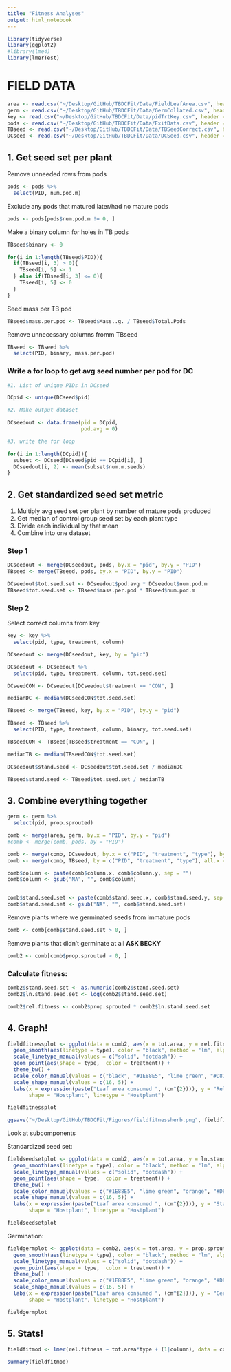 ```yaml
---
title: "Fitness Analyses"
output: html_notebook
---
```



```r
library(tidyverse)
library(ggplot2)
#library(lme4)
library(lmerTest)
```

# FIELD DATA

```r
area <- read.csv("~/Desktop/GitHub/TBDCFit/Data/FieldLeafArea.csv", header = TRUE)
germ <- read.csv("~/Desktop/GitHub/TBDCFit/Data/GermCollated.csv", header = TRUE)
key <- read.csv("~/Desktop/GitHub/TBDCFit/Data/pidTrtKey.csv", header = TRUE)
pods <- read.csv("~/Desktop/GitHub/TBDCFit/Data/ExitData.csv", header = TRUE)
TBseed <- read.csv("~/Desktop/GitHub/TBDCFit/Data/TBSeedCorrect.csv", header = TRUE)
DCseed <- read.csv("~/Desktop/GitHub/TBDCFit/Data/DCSeed.csv", header = TRUE)
```

## 1. Get seed set per plant

Remove unneeded rows from  pods

```r
pods <- pods %>%
  select(PID, num.pod.m)
```

Exclude any pods that matured later/had no mature pods

```r
pods <- pods[pods$num.pod.m != 0, ]
```



Make a binary column for holes in TB pods

```r
TBseed$binary <- 0
```

```r
for(i in 1:length(TBseed$PID)){
  if(TBseed[i, 3] > 0){
    TBseed[i, 5] <- 1
  } else if(TBseed[i, 3] <= 0){
    TBseed[i, 5] <- 0
  }
}

```

Seed mass per TB pod 

```r
TBseed$mass.per.pod <- TBseed$Mass..g. / TBseed$Total.Pods
```

Remove unnecessary columns fromm TBseed

```r
TBseed <- TBseed %>%
  select(PID, binary, mass.per.pod)
```


### Write a for loop to get avg seed number per pod for DC

```r
#1. List of unique PIDs in DCseed

DCpid <- unique(DCseed$pid)

#2. Make output dataset

DCseedout <- data.frame(pid = DCpid, 
                        pod.avg = 0)

#3. write the for loop 

for(i in 1:length(DCpid)){
  subset <- DCseed[DCseed$pid == DCpid[i], ]
  DCseedout[i, 2] <- mean(subset$num.m.seeds)
}
```


## 2. Get standardized seed set metric

1. Multiply avg seed set per plant by number of mature pods produced
2. Get median of control group seed set by each plant type
3. Divide each individual by that mean 
4. Combine into one dataset 

### Step 1


```r
DCseedout <- merge(DCseedout, pods, by.x = "pid", by.y = "PID")
TBseed <- merge(TBseed, pods, by.x = "PID", by.y = "PID")

DCseedout$tot.seed.set <- DCseedout$pod.avg * DCseedout$num.pod.m
TBseed$tot.seed.set <- TBseed$mass.per.pod * TBseed$num.pod.m
```


### Step 2

Select correct columns from key

```r
key <- key %>%
  select(pid, type, treatment, column)
```


```r
DCseedout <- merge(DCseedout, key, by = "pid")

DCseedout <- DCseedout %>%
  select(pid, type, treatment, column, tot.seed.set)

DCseedCON <- DCseedout[DCseedout$treatment == "CON", ]

medianDC <- median(DCseedCON$tot.seed.set)

```


```r
TBseed <- merge(TBseed, key, by.x = "PID", by.y = "pid")

TBseed <- TBseed %>%
  select(PID, type, treatment, column, binary, tot.seed.set)

TBseedCON <- TBseed[TBseed$treatment == "CON", ]

medianTB <- median(TBseedCON$tot.seed.set)

```


```r
DCseedout$stand.seed <- DCseedout$tot.seed.set / medianDC

TBseed$stand.seed <- TBseed$tot.seed.set / medianTB
```

## 3. Combine everything together

```r
germ <- germ %>%
  select(pid, prop.sprouted)

comb <- merge(area, germ, by.x = "PID", by.y = "pid")
#comb <- merge(comb, pods, by = "PID")

comb <- merge(comb, DCseedout, by.x = c("PID", "treatment", "type"), by.y = c("pid", "treatment", "type"), all.x = TRUE)
comb <- merge(comb, TBseed, by = c("PID", "treatment", "type"), all.x = TRUE)

comb$column <- paste(comb$column.x, comb$column.y, sep = "")
comb$column <- gsub("NA", "", comb$column)


comb$stand.seed.set <- paste(comb$stand.seed.x, comb$stand.seed.y, sep = "")
comb$stand.seed.set <- gsub("NA", "", comb$stand.seed.set)
```

Remove plants where we germinated seeds from immature pods

```r
comb <- comb[comb$stand.seed.set > 0, ]
```

Remove plants that didn't germinate at all **ASK BECKY**

```r
comb2 <- comb[comb$prop.sprouted > 0, ]
```


### Calculate fitness: 

```r
comb2$stand.seed.set <- as.numeric(comb2$stand.seed.set)
comb2$ln.stand.seed.set <- log(comb2$stand.seed.set)

comb2$rel.fitness <- comb2$prop.sprouted * comb2$ln.stand.seed.set
```

## 4. Graph! 

```r
fieldfitnessplot <- ggplot(data = comb2, aes(x = tot.area, y = rel.fitness)) + 
  geom_smooth(aes(linetype = type), color = "black", method = "lm", alpha = 0.2) + 
  scale_linetype_manual(values = c("solid", "dotdash")) + 
  geom_point(aes(shape = type,  color = treatment)) + 
  theme_bw() + 
  scale_color_manual(values = c("black", "#1E88E5", "lime green", "#D81B60")) + 
  scale_shape_manual(values = c(16, 5)) + 
  labs(x = expression(paste("Leaf area consumed ", (cm^{2}))), y = "Relative fitness", color = "Treatment group",
       shape = "Hostplant", linetype = "Hostplant")

fieldfitnessplot

```




```r
ggsave("~/Desktop/GitHub/TBDCFit/Figures/fieldfitnessherb.png", fieldfitnessplot, width = 8, height = 5)
```


Look at subcomponents

Standardized seed set:


```r
fieldseedsetplot <- ggplot(data = comb2, aes(x = tot.area, y = ln.stand.seed.set)) + 
  geom_smooth(aes(linetype = type), color = "black", method = "lm", alpha = 0.2) + 
  scale_linetype_manual(values = c("solid", "dotdash")) + 
  geom_point(aes(shape = type,  color = treatment)) + 
  theme_bw() + 
  scale_color_manual(values = c("#1E88E5", "lime green", "orange", "#D81B60")) + 
  scale_shape_manual(values = c(16, 5)) + 
  labs(x = expression(paste("Leaf area consumed ", (cm^{2}))), y = "Standardized seed set", color = "Treatment group",
       shape = "Hostplant", linetype = "Hostplant")

fieldseedsetplot


```

Germination: 

```r
fieldgermplot <- ggplot(data = comb2, aes(x = tot.area, y = prop.sprouted)) + 
  geom_smooth(aes(linetype = type), color = "black", method = "lm", alpha = 0.2) + 
  scale_linetype_manual(values = c("solid", "dotdash")) + 
  geom_point(aes(shape = type,  color = treatment)) + 
  theme_bw() + 
  scale_color_manual(values = c("#1E88E5", "lime green", "orange", "#D81B60")) + 
  scale_shape_manual(values = c(16, 5)) + 
  labs(x = expression(paste("Leaf area consumed ", (cm^{2}))), y = "Germination success", color = "Treatment group",
       shape = "Hostplant", linetype = "Hostplant")

fieldgermplot

```



## 5. Stats! 

```r
fieldfitmod <- lmer(rel.fitness ~ tot.area*type + (1|column), data = comb2)

summary(fieldfitmod)
```

